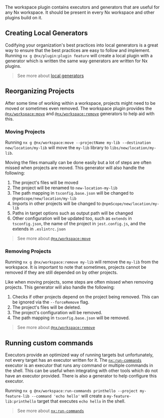 The workspace plugin contains executors and generators that are useful for any Nx workspace. It should be present in every Nx workspace and other plugins build on it.

## Creating Local Generators

Codifying your organization's best practices into local generators is a great way to ensure that the best practices are easy to follow and implement. Running `nx g @nx/plugin:plugin feature` will create a local plugin with a generator which is written the same way generators are written for Nx plugins.

> See more about [local generators](/plugins/recipes/local-generators)

## Reorganizing Projects

After some time of working within a workspace, projects might need to be moved or sometimes even removed.
The workspace plugin provides the [`@nx/workspace:move`](/packages/workspace/generators/move) and [`@nx/workspace:remove`](/packages/workspace/generators/remove) generators to help aid with this.

### Moving Projects

Running `nx g @nx/workspace:move --projectName my-lib --destination new/location/my-lib` will move the `my-lib` library to `libs/new/location/my-lib`.

Moving the files manually can be done easily but a lot of steps are often missed when projects are moved. This generator will also handle the following:

1. The project's files will be moved
2. The project will be renamed to `new-location-my-lib`
3. The path mapping in `tsconfig.base.json` will be changed to `@npmScope/new/location/my-lib`
4. Imports in other projects will be changed to `@npmScope/new/location/my-lib`
5. Paths in target options such as output path will be changed
6. Other configuration will be updated too, such as `extends` in `tsconfig.json`, the name of the project in `jest.config.js`, and the extends in `.eslintrc.json`

> See more about [`@nx/workspace:move`](/packages/workspace/generators/move)

### Removing Projects

Running `nx g @nx/workspace:remove my-lib` will remove the `my-lib` from the workspace. It is important to note that sometimes, projects cannot be removed if they are still depended on by other projects.

Like when moving projects, some steps are often missed when removing projects. This generator will also handle the following:

1. Checks if other projects depend on the project being removed. This can be ignored via the `--forceRemove` flag.
2. The project's files will be deleted.
3. The project's configuration will be removed.
4. The path mapping in `tsconfig.base.json` will be removed.

> See more about [`@nx/workspace:remove`](/packages/workspace/generators/remove)

## Running custom commands

Executors provide an optimized way of running targets but unfortunately, not every target has an executor written for it. The [`nx:run-commands`](/packages/nx/executors/run-commands) executor is an executor that runs any command or multiple commands in the shell. This can be useful when integrating with other tools which do not have an executor provided. There is also a generator to help configure this executor.

Running `nx g @nx/workspace:run-commands printhello --project my-feature-lib --command 'echo hello'` will create a `my-feature-lib:printhello` target that executes `echo hello` in the shell.

> See more about [`nx:run-commands`](/packages/nx/executors/run-commands)
